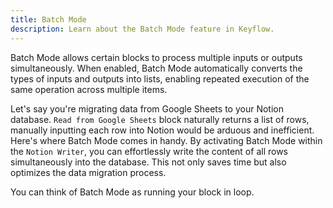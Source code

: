 ```yaml
---
title: Batch Mode
description: Learn about the Batch Mode feature in Keyflow.
---
```


Batch Mode allows certain blocks to process multiple inputs or outputs simultaneously.
When enabled, Batch Mode automatically converts the types of inputs and outputs into lists, enabling repeated execution of the same operation across multiple items.

Let's say you're migrating data from Google Sheets to your Notion database. `Read from Google Sheets` block naturally returns a list of rows, manually inputting each row into Notion would be arduous and inefficient. Here's where Batch Mode comes in handy. By activating Batch Mode within the `Notion Writer`, you can effortlessly write the content of all rows simultaneously into the database. This not only saves time but also optimizes the data migration process.

You can think of Batch Mode as running your block in loop.
